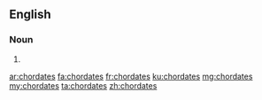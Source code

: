 ==English==

===Noun===
{{head|en|plural}}

# {{plural of|chordate|lang=en}}

[[ar:chordates]]
[[fa:chordates]]
[[fr:chordates]]
[[ku:chordates]]
[[mg:chordates]]
[[my:chordates]]
[[ta:chordates]]
[[zh:chordates]]